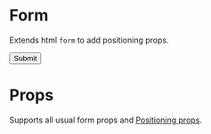 
<Meta title="Components/Form" component={Form} />

# Form

Extends html `form` to add positioning props.

<Canvas>
  <Story name="default">
    <Form width={1 / 2}>
      <TextField id="standard-name" label="Name" margin="normal" />
      <Button color="primary" mt={2}>
        Submit
      </Button>
    </Form>
  </Story>
</Canvas>

# Props

Supports all usual form props and [Positioning props](/components/?path=/docs/design-system-positioning--page).

<ArgsTable of={FormDocs} />
